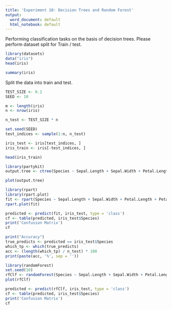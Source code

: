 ```yaml
---
title: 'Experiment 10: Decision Trees and Random Forest'
output:
  word_document: default
  html_notebook: default
---
```


Performing classification tasks on the basis of decision trees.
Please perform dataset split for Train / test.

```r
library(datasets)
data("iris")
head(iris)
```

```r
summary(iris)
```
 
 Split the data into train and test.
```r
TEST_SIZE <- 0.2
SEED <- 10

m <- length(iris)
n <- nrow(iris)

n_test <- TEST_SIZE * n

set.seed(SEED)
test_indices <- sample(1:n, n_test)

iris_test <- iris[test_indices, ]
iris_train <- iris[-test_indices, ]

head(iris_train)
```
 
 
```r
library(partykit)
output.tree <- ctree(Species ~ Sepal.Length + Sepal.Width + Petal.Length + Petal.Width, data = iris_train)
```

```r
plot(output.tree)
```

```r
library(rpart)
library(rpart.plot)
fit <- rpart(Species ~ Sepal.Length + Sepal.Width + Petal.Length + Petal.Width, data = iris)
rpart.plot(fit)
```

```r
predicted <- predict(fit, iris_test, type = 'class')
cf <- table(predicted, iris_test$Species)
print('Confusion Matrix')
cf
```

```r
print("Accuracy")
true_predicts <- predicted == iris_test$Species
which_tp <- which(true_predicts)
acc <- (length(which_tp) / n_test) * 100
print(paste(acc, '%', sep = ''))
```

```r
library(randomForest)
set.seed(10)
rfClf <- randomForest(Species ~ Sepal.Length + Sepal.Width + Petal.Length + Petal.Width, data = iris_train, ntree = 100)
plot(rfClf)
```


```r
predicted <- predict(rfClf, iris_test, type = 'class')
cf <- table(predicted, iris_test$Species)
print('Confusion Matrix')
cf
```
